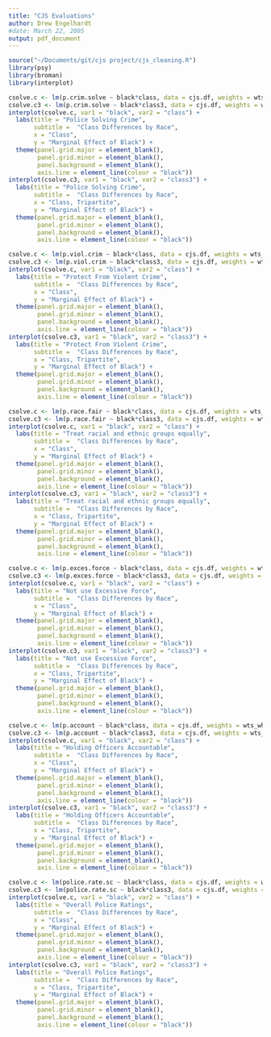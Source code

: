 ```yaml
---
title: "CJS Evaluations"
author: Drew Engelhardt
#date: March 22, 2005
output: pdf_document
---
```


```r
source("~/Documents/git/cjs project/cjs_cleaning.R")
library(psy)
library(broman)
library(interplot)
```

```r
csolve.c <- lm(p.crim.solve ~ black*class, data = cjs.df, weights = wts_whole)
csolve.c3 <- lm(p.crim.solve ~ black*class3, data = cjs.df, weights = wts_whole)
interplot(csolve.c, var1 = "black", var2 = "class") +
  labs(title = "Police Solving Crime",
       subtitle =  "Class Differences by Race",
       x = "Class",
       y = "Marginal Effect of Black") +
  theme(panel.grid.major = element_blank(), 
        panel.grid.minor = element_blank(),
        panel.background = element_blank(), 
        axis.line = element_line(colour = "black"))
interplot(csolve.c3, var1 = "black", var2 = "class3") +
  labs(title = "Police Solving Crime",
       subtitle =  "Class Differences by Race",
       x = "Class, Tripartite",
       y = "Marginal Effect of Black") +
  theme(panel.grid.major = element_blank(), 
        panel.grid.minor = element_blank(),
        panel.background = element_blank(), 
        axis.line = element_line(colour = "black"))
```

```r
csolve.c <- lm(p.viol.crim ~ black*class, data = cjs.df, weights = wts_whole)
csolve.c3 <- lm(p.viol.crim ~ black*class3, data = cjs.df, weights = wts_whole)
interplot(csolve.c, var1 = "black", var2 = "class") +
  labs(title = "Protect From Violent Crime",
       subtitle =  "Class Differences by Race",
       x = "Class",
       y = "Marginal Effect of Black") +
  theme(panel.grid.major = element_blank(), 
        panel.grid.minor = element_blank(),
        panel.background = element_blank(), 
        axis.line = element_line(colour = "black"))
interplot(csolve.c3, var1 = "black", var2 = "class3") +
  labs(title = "Protect From Violent Crime",
       subtitle =  "Class Differences by Race",
       x = "Class, Tripartite",
       y = "Marginal Effect of Black") +
  theme(panel.grid.major = element_blank(), 
        panel.grid.minor = element_blank(),
        panel.background = element_blank(), 
        axis.line = element_line(colour = "black"))
```

```r
csolve.c <- lm(p.race.fair ~ black*class, data = cjs.df, weights = wts_whole)
csolve.c3 <- lm(p.race.fair ~ black*class3, data = cjs.df, weights = wts_whole)
interplot(csolve.c, var1 = "black", var2 = "class") +
  labs(title = "Treat racial and ethnic groups equally",
       subtitle =  "Class Differences by Race",
       x = "Class",
       y = "Marginal Effect of Black") +
  theme(panel.grid.major = element_blank(), 
        panel.grid.minor = element_blank(),
        panel.background = element_blank(), 
        axis.line = element_line(colour = "black"))
interplot(csolve.c3, var1 = "black", var2 = "class3") +
  labs(title = "Treat racial and ethnic groups equally",
       subtitle =  "Class Differences by Race",
       x = "Class, Tripartite",
       y = "Marginal Effect of Black") +
  theme(panel.grid.major = element_blank(), 
        panel.grid.minor = element_blank(),
        panel.background = element_blank(), 
        axis.line = element_line(colour = "black"))
```

```r
csolve.c <- lm(p.exces.force ~ black*class, data = cjs.df, weights = wts_whole)
csolve.c3 <- lm(p.exces.force ~ black*class3, data = cjs.df, weights = wts_whole)
interplot(csolve.c, var1 = "black", var2 = "class") +
  labs(title = "Not use Excessive Force",
       subtitle =  "Class Differences by Race",
       x = "Class",
       y = "Marginal Effect of Black") +
  theme(panel.grid.major = element_blank(), 
        panel.grid.minor = element_blank(),
        panel.background = element_blank(), 
        axis.line = element_line(colour = "black"))
interplot(csolve.c3, var1 = "black", var2 = "class3") +
  labs(title = "Not use Excessive Force",
       subtitle =  "Class Differences by Race",
       x = "Class, Tripartite",
       y = "Marginal Effect of Black") +
  theme(panel.grid.major = element_blank(), 
        panel.grid.minor = element_blank(),
        panel.background = element_blank(), 
        axis.line = element_line(colour = "black"))
```

```r
csolve.c <- lm(p.account ~ black*class, data = cjs.df, weights = wts_whole)
csolve.c3 <- lm(p.account ~ black*class3, data = cjs.df, weights = wts_whole)
interplot(csolve.c, var1 = "black", var2 = "class") +
  labs(title = "Holding Officers Accountable",
       subtitle =  "Class Differences by Race",
       x = "Class",
       y = "Marginal Effect of Black") +
  theme(panel.grid.major = element_blank(), 
        panel.grid.minor = element_blank(),
        panel.background = element_blank(), 
        axis.line = element_line(colour = "black"))
interplot(csolve.c3, var1 = "black", var2 = "class3") +
  labs(title = "Holding Officers Accountable",
       subtitle =  "Class Differences by Race",
       x = "Class, Tripartite",
       y = "Marginal Effect of Black") +
  theme(panel.grid.major = element_blank(), 
        panel.grid.minor = element_blank(),
        panel.background = element_blank(), 
        axis.line = element_line(colour = "black"))
```

```r
csolve.c <- lm(police.rate.sc ~ black*class, data = cjs.df, weights = wts_whole)
csolve.c3 <- lm(police.rate.sc ~ black*class3, data = cjs.df, weights = wts_whole)
interplot(csolve.c, var1 = "black", var2 = "class") +
  labs(title = "Overall Police Ratings",
       subtitle =  "Class Differences by Race",
       x = "Class",
       y = "Marginal Effect of Black") +
  theme(panel.grid.major = element_blank(), 
        panel.grid.minor = element_blank(),
        panel.background = element_blank(), 
        axis.line = element_line(colour = "black"))
interplot(csolve.c3, var1 = "black", var2 = "class3") +
  labs(title = "Overall Police Ratings",
       subtitle =  "Class Differences by Race",
       x = "Class, Tripartite",
       y = "Marginal Effect of Black") +
  theme(panel.grid.major = element_blank(), 
        panel.grid.minor = element_blank(),
        panel.background = element_blank(), 
        axis.line = element_line(colour = "black"))
```